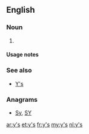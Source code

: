 {{also|ys|Ys|YS|yS|-ys|Y's|-yś}}
==English==

===Noun===
{{head|en|noun plural form}}

# {{plural of|y|lang=en}}

====Usage notes====
{{U:en:plurals of letters}}

===See also===
* [[Y's]]

===Anagrams===
* [[Sy#English|Sy]], [[SY#English|SY]]

[[ar:y's]]
[[et:y's]]
[[fr:y's]]
[[my:y's]]
[[nl:y's]]